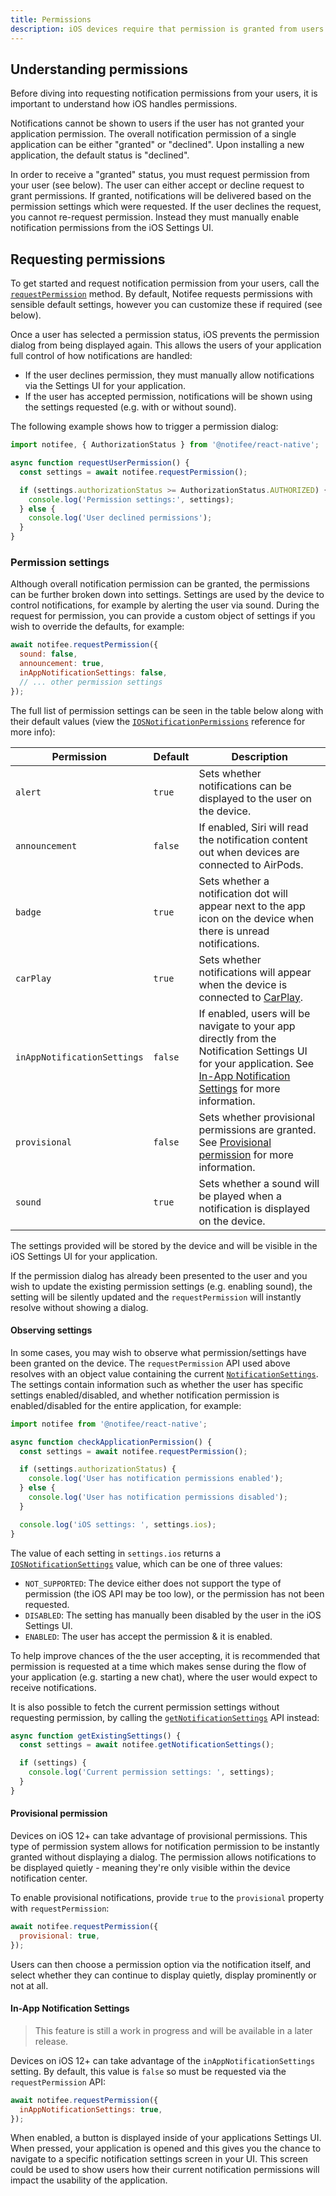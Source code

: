 ```yaml
---
title: Permissions
description: iOS devices require that permission is granted from users before notifications can be displayed on the device.
---
```


## Understanding permissions

Before diving into requesting notification permissions from your users, it is important to understand how iOS handles permissions.

Notifications cannot be shown to users if the user has not granted your application permission. The overall notification permission of a
single application can be either "granted" or "declined". Upon installing a new application, the default status is "declined".

In order to receive a "granted" status, you must request permission from your user (see below). The user can either accept or decline
request to grant permissions. If granted, notifications will be delivered based on the permission settings which were requested. If the
user declines the request, you cannot re-request permission. Instead they must manually enable notification permissions from the iOS
Settings UI.

## Requesting permissions

To get started and request notification permission from your users, call the [`requestPermission`](/react-native/reference/requestpermission)
method. By default, Notifee requests permissions with sensible default settings, however you can customize these if required (see below).

<Vimeo id="402244797" caption="iOS Requesting Notification Permission" />

Once a user has selected a permission status, iOS prevents the permission dialog from being displayed again. This allows
the users of your application full control of how notifications are handled:

- If the user declines permission, they must manually allow notifications via the Settings UI for your application.
- If the user has accepted permission, notifications will be shown using the settings requested (e.g. with or without sound).

The following example shows how to trigger a permission dialog:

```js
import notifee, { AuthorizationStatus } from '@notifee/react-native';

async function requestUserPermission() {
  const settings = await notifee.requestPermission();

  if (settings.authorizationStatus >= AuthorizationStatus.AUTHORIZED) {
    console.log('Permission settings:', settings);
  } else {
    console.log('User declined permissions');
  }
}
```

### Permission settings

Although overall notification permission can be granted, the permissions can be further broken down into settings. Settings
are used by the device to control notifications, for example by alerting the user via sound. During the request for permission,
you can provide a custom object of settings if you wish to override the defaults, for example:

```js
await notifee.requestPermission({
  sound: false,
  announcement: true,
  inAppNotificationSettings: false,
  // ... other permission settings
});
```

The full list of permission settings can be seen in the table below along with their default values (view the [`IOSNotificationPermissions`](/react-native/reference/iosnotificationpermissions) reference for more info):

| Permission                  | Default | Description                                                                                                                                                                                             |
| --------------------------- | ------- | ------------------------------------------------------------------------------------------------------------------------------------------------------------------------------------------------------- |
| `alert`                     | `true`  | Sets whether notifications can be displayed to the user on the device.                                                                                                                                  |
| `announcement`              | `false` | If enabled, Siri will read the notification content out when devices are connected to AirPods.                                                                                                          |
| `badge`                     | `true`  | Sets whether a notification dot will appear next to the app icon on the device when there is unread notifications.                                                                                      |
| `carPlay`                   | `true`  | Sets whether notifications will appear when the device is connected to [CarPlay](https://www.apple.com/ios/carplay/).                                                                                   |
| `inAppNotificationSettings` | `false` | If enabled, users will be navigate to your app directly from the Notification Settings UI for your application. See [In-App Notification Settings](#in-app-notification-settings) for more information. |
| `provisional`               | `false` | Sets whether provisional permissions are granted. See [Provisional permission](#provisional-permission) for more information.                                                                           |
| `sound`                     | `true`  | Sets whether a sound will be played when a notification is displayed on the device.                                                                                                                     |

The settings provided will be stored by the device and will be visible in the iOS Settings UI for your application.

If the permission dialog has already been presented to the user and you wish to update the existing permission settings (e.g. enabling sound),
the setting will be silently updated and the `requestPermission` will instantly resolve without showing a dialog.

#### Observing settings

In some cases, you may wish to observe what permission/settings have been granted on the device. The `requestPermission`
API used above resolves with an object value containing the current [`NotificationSettings`](/react-native/reference/notificationsettings).
The settings contain information such as whether the user has specific settings enabled/disabled, and whether notification
permission is enabled/disabled for the entire application, for example:

```js
import notifee from '@notifee/react-native';

async function checkApplicationPermission() {
  const settings = await notifee.requestPermission();

  if (settings.authorizationStatus) {
    console.log('User has notification permissions enabled');
  } else {
    console.log('User has notification permissions disabled');
  }

  console.log('iOS settings: ', settings.ios);
}
```

The value of each setting in `settings.ios` returns a [`IOSNotificationSettings`](/react-native/reference/iosnotificationsettings) value, which can be
one of three values:

- `NOT_SUPPORTED`: The device either does not support the type of permission (the iOS API may be too low), or the permission has not been requested.
- `DISABLED`: The setting has manually been disabled by the user in the iOS Settings UI.
- `ENABLED`: The user has accept the permission & it is enabled.

To help improve chances of the the user accepting, it is recommended that permission is requested at a time which makes
sense during the flow of your application (e.g. starting a new chat), where the user would expect to receive notifications.

It is also possible to fetch the current permission settings without requesting permission, by calling the [`getNotificationSettings`](/react-native/reference/getnotificationsettings) API instead:

```js
async function getExistingSettings() {
  const settings = await notifee.getNotificationSettings();

  if (settings) {
    console.log('Current permission settings: ', settings);
  }
}
```

#### Provisional permission

Devices on iOS 12+ can take advantage of provisional permissions. This type of permission system allows for notification
permission to be instantly granted without displaying a dialog. The permission allows notifications to be displayed
quietly - meaning they're only visible within the device notification center.

<Vimeo id="402244732" caption="iOS Provisional Notification Setting" />

To enable provisional notifications, provide `true` to the `provisional` property with `requestPermission`:

```js
await notifee.requestPermission({
  provisional: true,
});
```

Users can then choose a permission option via the notification itself, and select whether they can continue to display quietly, display
prominently or not at all.

#### In-App Notification Settings

> This feature is still a work in progress and will be available in a later release.

Devices on iOS 12+ can take advantage of the `inAppNotificationSettings` setting. By default, this value is `false` so must be
requested via the `requestPermission` API:

```js
await notifee.requestPermission({
  inAppNotificationSettings: true,
});
```

When enabled, a button is displayed inside of your applications Settings UI. When pressed, your application is opened
and this gives you the chance to navigate to a specific notification settings screen in your UI. This screen could be used
to show users how their current notification permissions will impact the usability of the application.

